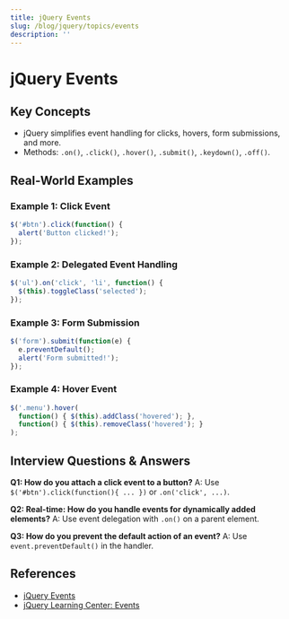 ```yaml
---
title: jQuery Events
slug: /blog/jquery/topics/events
description: ''
---
```

# jQuery Events

## Key Concepts
- jQuery simplifies event handling for clicks, hovers, form submissions, and more.
- Methods: `.on()`, `.click()`, `.hover()`, `.submit()`, `.keydown()`, `.off()`.

## Real-World Examples

### Example 1: Click Event
```javascript
$('#btn').click(function() {
  alert('Button clicked!');
});
```

### Example 2: Delegated Event Handling
```javascript
$('ul').on('click', 'li', function() {
  $(this).toggleClass('selected');
});
```

### Example 3: Form Submission
```javascript
$('form').submit(function(e) {
  e.preventDefault();
  alert('Form submitted!');
});
```

### Example 4: Hover Event
```javascript
$('.menu').hover(
  function() { $(this).addClass('hovered'); },
  function() { $(this).removeClass('hovered'); }
);
```

## Interview Questions & Answers

**Q1: How do you attach a click event to a button?**
A: Use `$('#btn').click(function(){ ... })` or `.on('click', ...)`.

**Q2: Real-time: How do you handle events for dynamically added elements?**
A: Use event delegation with `.on()` on a parent element.

**Q3: How do you prevent the default action of an event?**
A: Use `event.preventDefault()` in the handler.

## References
- [jQuery Events](https://api.jquery.com/category/events/)
- [jQuery Learning Center: Events](https://learn.jquery.com/events/)
